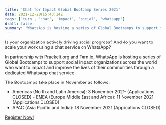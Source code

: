 ```yaml
---
title: 'Chat for Impact Global Bootcamp Series 2021'
date: 2021-12-20T15:43:14Z
tags: ['turn', 'chat', 'impact', 'social', 'whatsapp']
draft: false
summary: 'WhatsApp is hosting a series of Global Bootcamps to support social impact organizations across the world.'
---
```


Is your organization actively driving social progress? And do you want to scale your work using a chat service on WhatsApp?

In partnership with Praekelt.org and Turn.io, WhatsApp is hosting a series of Global Bootcamps to support social impact organizations across the world who want to impact and improve the lives of their communities through a dedicated WhatsApp chat service.

The Bootcamps take place in November as follows:

- Americas (North and Latin America): 3 November 2021- (Applications CLOSED)
‍- EMEA (Europe Middle East and Africa): 11 November 2021 (Applications CLOSED)
- APAC (Asia Pacific and India): 18 November 2021 (Applications CLOSED)

[Register Now!](https://www.turn.io/bootcamp/chat-for-impact-global-bootcamp-series-2021)